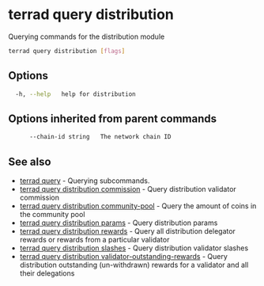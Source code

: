 # terrad query distribution

Querying commands for the distribution module

```sh Terrad
terrad query distribution [flags]
```

## Options

```sh Terrad
  -h, --help   help for distribution
```

## Options inherited from parent commands

```sh Terrad
      --chain-id string   The network chain ID
```

## See also

* [terrad query](./terrad_query.mdx)	 - Querying subcommands.
* [terrad query distribution commission](terrad_query_distribution_commission.mdx)	 - Query distribution validator commission
* [terrad query distribution community-pool](terrad_query_distribution_community-pool.mdx)	 - Query the amount of coins in the community pool
* [terrad query distribution params](terrad_query_distribution_params.mdx)	 - Query distribution params
* [terrad query distribution rewards](terrad_query_distribution_rewards.mdx)	 - Query all distribution delegator rewards or rewards from a particular validator
* [terrad query distribution slashes](terrad_query_distribution_slashes.mdx)	 - Query distribution validator slashes
* [terrad query distribution validator-outstanding-rewards](terrad_query_distribution_validator-outstanding-rewards.mdx)	 - Query distribution outstanding (un-withdrawn) rewards for a validator and all their delegations


